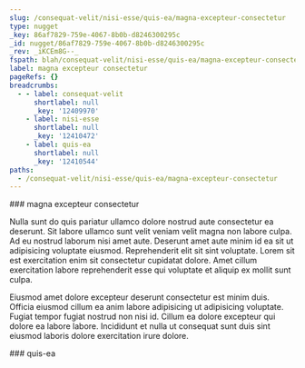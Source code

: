 ```yaml
---
slug: /consequat-velit/nisi-esse/quis-ea/magna-excepteur-consectetur
type: nugget
_key: 86af7829-759e-4067-8b0b-d8246300295c
_id: nugget/86af7829-759e-4067-8b0b-d8246300295c
_rev: _iKCEm8G--_
fspath: blah/consequat-velit/nisi-esse/quis-ea/magna-excepteur-consectetur.md
label: magna excepteur consectetur
pageRefs: {}
breadcrumbs:
  - - label: consequat-velit
      shortlabel: null
      _key: '12409970'
    - label: nisi-esse
      shortlabel: null
      _key: '12410472'
    - label: quis-ea
      shortlabel: null
      _key: '12410544'
paths:
  - /consequat-velit/nisi-esse/quis-ea/magna-excepteur-consectetur
---
```


<NuggetArea>
<Nugget slug="/consequat-velit/nisi-esse/quis-ea/magna-excepteur-consectetur" type="nugget" _key="86af7829-759e-4067-8b0b-d8246300295c" _id="nugget/86af7829-759e-4067-8b0b-d8246300295c" _rev="_iKCEm8G--_" fspath="blah/consequat-velit/nisi-esse/quis-ea/magna-excepteur-consectetur.md" label="magna excepteur consectetur" paths="/consequat-velit/nisi-esse/quis-ea/magna-excepteur-consectetur">
<NuggetBody>
### magna excepteur consectetur

Nulla sunt do quis pariatur ullamco dolore nostrud aute consectetur ea deserunt. Sit labore ullamco sunt velit veniam velit magna non labore culpa. Ad eu nostrud laborum nisi amet aute. Deserunt amet aute minim id ea sit ut adipisicing voluptate eiusmod. Reprehenderit elit sit sint voluptate. Lorem sit est exercitation enim sit consectetur cupidatat dolore. Amet cillum exercitation labore reprehenderit esse qui voluptate et aliquip ex mollit sunt culpa.

Eiusmod amet dolore excepteur deserunt consectetur est minim duis. Officia eiusmod cillum ea anim labore adipisicing ut adipisicing voluptate. Fugiat tempor fugiat nostrud non nisi id. Cillum ea dolore excepteur qui dolore ea labore labore. Incididunt et nulla ut consequat sunt duis sint eiusmod laboris dolore exercitation irure dolore.

</NuggetBody>
<Breadcrumbs>
<Crumbs>
<Crumb _key="12409970" label="consequat-velit" /><Crumb _key="12410472" label="nisi-esse" /><Crumb _key="12410544" label="quis-ea" />
</Crumbs>
</Breadcrumbs>
</Nugget>

<NuggetsInbound>
</NuggetsInbound>
<NuggetsOutbound>
</NuggetsOutbound>
</NuggetArea>
<PassagesInbound>
<Passage direction="inbound" type="passage" _key="12410544" _id="passage/12410544" _rev="_iKCEm8C--_" label="quis-ea" passage="quis-ea" fspath="blah/consequat-velit/nisi-esse/quis-ea" paths="/consequat-velit/nisi-esse/quis-ea" slug="/consequat-velit/nisi-esse/quis-ea">
<NuggetBody>
### quis-ea

</NuggetBody>
<Breadcrumbs>
<Crumbs>
<Crumb _key="12409970" label="consequat-velit" /><Crumb _key="12410472" label="nisi-esse" />
</Crumbs>
</Breadcrumbs>
</Passage>

</PassagesInbound>
<PassagesOutbound>
</PassagesOutbound>